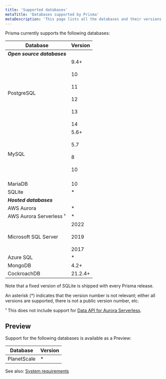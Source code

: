 ```yaml
---
title: 'Supported databases'
metaTitle: 'Databases supported by Prisma'
metaDescription: 'This page lists all the databases and their versions that are supported by Prisma.'
---
```


<TopBlock>

Prisma currently supports the following databases:

| Database                     | Version |
| ---------------------------- | ------- |
| _**Open source databases**_  |         |
| PostgreSQL                   | 9.4+<br /><br />10<br /><br />11<br /><br />12<br /><br />13<br /><br />14 |
| MySQL                        | 5.6+<br /><br />5.7<br /><br />8<br /><br />10<br /><br /> |
| MariaDB                      | 10      |
| SQLite                       | \*      |
| _**Hosted databases**_       |         |
| AWS Aurora                   | \*      |
| AWS Aurora Serverless &sup1; | \*      |
| Microsoft SQL Server         | 2022<br /><br />2019<br /><br />2017 |                 
| Azure SQL                    | \*      |
| MongoDB                      | 4.2+    |
| CockroachDB                  | 21.2.4+ |

Note that a fixed version of SQLite is shipped with every Prisma release.

An asterisk (\*) indicates that the version number is not relevant; either all versions are supported, there is not a public version number, etc.

&sup1; This does not include support for [Data API for Aurora Serverless](https://github.com/prisma/prisma/issues/1964).

</TopBlock>

## Preview

Support for the following databases is available as a Preview:

| Database    | Version |
| ----------- | ------- |
| PlanetScale | \*      |

See also: [System requirements](/reference/system-requirements)
